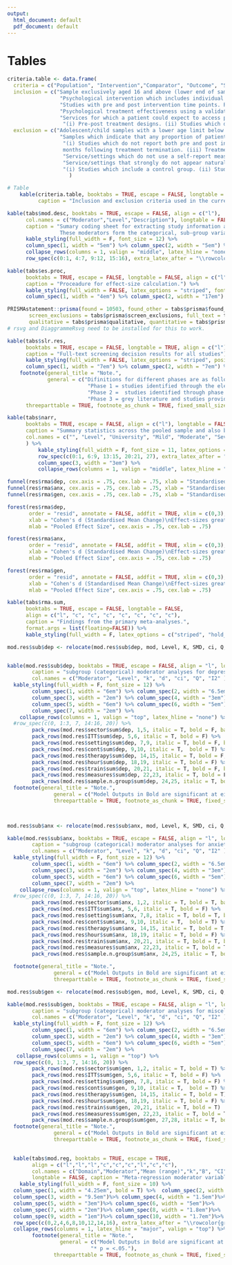 ```yaml
---
output:
  html_document: default
  pdf_document: default
---
```

# Tables {.unnumbered}

```r
criteria.table <- data.frame(
  criteria = c("Population", "Intervention","Comparator", "Outcome", "Setting", "Design"),
  inclusion = c("Sample exclusively aged 16 and above (lower end of sample age range is at least 16).",
                 "Psychological intervention which includes individual face-to-face psycholgoical therapy (i.e. at least one session).",
                 "Studies with pre and post intervention time points. Post intervention defined here as up to six months following treatment.",
                 "Psychological treatment effectiveness using a validated self-report measurement tool.",
                 "Services for which a patient could expect to access psychological therapy (i.e. routine services).",        
                  "(i) Pre-post treatment designs. (ii) Studies which do not use a control condition."),
  exclusion = c("Adolescent/child samples with a lower age limit below 16.",
                 "Samples which indicate that any proportion of patients did not recieve at least one session of individual psychological therapy.",
                  "(i) Studies which do not report both pre and post intervention time points. (ii) Studies for which the post intervention time point is beyond six
                  months following treatment termination. (iii) Treatment randomisation proceadures.",
                  "Service/settings which do not use a self-report measure of psychological effectiveness. Clinician reported measures were not included in this review.",
                  "Service/settings that strongly do not appear naturalistic or reflect routine practice.",
                  "(i) Studies which include a control group. (ii) Studies with N = <6. (iii) Results not available/published in English.")
                    )

# Table
    kable(criteria.table, booktabs = TRUE, escape = FALSE, longtable = FALSE, align = "l",
          caption = "Inclusion and exclusion criteria used in the current review, shown using the PICOS framework (population, intervention, comparator, outcome, setting).") %>% kable_styling(full_width = FALSE, latex_options = c("striped", "hold_position"))  %>% column_spec(1, width = "5em") %>% column_spec(2, width = "15em") %>% column_spec(3, width = "15em") 
```
\newpage


```r
kable(tabs$mod.desc, booktabs = TRUE, escape = FALSE, align = c("l"),
      col.names = c("Moderator","Level","Description"), longtable = FALSE,
      caption = "Sumary coding sheet for extracting study information and categorising by level of moderator sub-group.
                 These moderators form the categorical, sub-group variables for the current study.") %>%
      kable_styling(full_width = F, font_size = 12) %>%
      column_spec(1, width = "5em") %>% column_spec(2, width = "5em") %>% column_spec(3, width = "25em") %>%
      collapse_rows(columns = 1, valign = "middle", latex_hline = "none") %>%
      row_spec(c(0:1, 4:7, 9:12, 15:16), extra_latex_after = "\\rowcolor{gray!6}")
```
\newpage

```r
kable(tabs$es.proc,
      booktabs = TRUE, escape = FALSE, longtable = FALSE, align = c("l"),
      caption = "Proceadure for effect-size calculation.") %>%
      kable_styling(full_width = FALSE, latex_options = "striped", font_size = 12) %>%
      column_spec(1, width = "4em") %>% column_spec(2, width = "17em") %>% column_spec(3, width = "13em")
```
\newpage

```r
PRISMAstatement::prisma(found = 10503, found_other = tabs$prisma$found_other, no_dupes = tabs$prisma$no_dupes, screened = tabs$prisma$no_dupes, 
       screen_exclusions = tabs$prisma$screen_exclusions, full_text = tabs$prisma$full_text, full_text_exclusions = tabs$prisma$full_text_exclusions, 
       qualitative = tabs$prisma$qualitative, quantitative = tabs$prisma$quantitative, width = 800, height = 1000, font_size = 12)
# rsvg and DiaggrammeRsvg need to be installed for this to work.
```
\newpage

```r
kable(tabs$slr.res,
      booktabs = TRUE, escape = FALSE, longtable = TRUE, align = c("l"),
      caption = "Full-text screening decision results for all studies") %>%
      kable_styling(full_width = FALSE, latex_options = "striped", position = "center") %>%
      column_spec(1, width = "7em") %>% column_spec(2, width = "7em") %>% column_spec(3, width = "7em") %>% column_spec(4, width = "7em") %>%
    footnote(general_title = "Note.",
             general = c("Difinitions for different phases are as follows:",
                          "Phase 1 = studies identified through the electonic database search.",
                          "Phase 2 =  studies identified through phase 1 reference lists and citation searching.",
                          "Phase 3 = grey literature and studies provided by authors contacted during the study."),
      threeparttable = TRUE, footnote_as_chunk = TRUE, fixed_small_size = T)
```
\newpage

```r
kable(tabs$narr,
      booktabs = TRUE, escape = FALSE, align = c("l"), longtable = FALSE,
      caption = "Summary statistics across the pooled sample and also by sector for varying variables.",
      col.names = c("", "Level", "University", "Mild", "Moderate", "Severe", "Other", "Total")
      ) %>%
          kable_styling(full_width = F, font_size = 11, latex_options = "hold_position")  %>%
          row_spec(c(0:1, 6:9, 13:15, 20:21, 27), extra_latex_after = "\\rowcolor{gray!6}")  %>% row_spec(27, hline_after = T) %>%
          column_spec(3, width = "3em") %>% 
          collapse_rows(columns = 1, valign = "middle", latex_hline = "none")
```
\newpage

```r
funnel(res$rma$dep, cex.axis = .75, cex.lab = .75, xlab = "Standardised Mean Change", main = "Depression")
funnel(res$rma$anx, cex.axis = .75, cex.lab = .75, xlab = "Standardised Mean Change", main = "Anxiety")
funnel(res$rma$gen, cex.axis = .75, cex.lab = .75, xlab = "Standardised Mean Change", main = "Miscellaneous")
```
\newpage
```r
forest(res$rma$dep,
       order = "resid", annotate = FALSE, addfit = TRUE, xlim = c(0,3), top = 0, refline = 0, slab = NA,
       xlab = "Cohen's d (Standardised Mean Change)\nEffect-sizes greater than 0 indicates improvement",
       mlab = "Pooled Effect Size", cex.axis = .75, cex.lab = .75)

forest(res$rma$anx,
       order = "resid", annotate = FALSE, addfit = TRUE, xlim = c(0,3), top = 0, refline = 0, slab = NA,
       xlab = "Cohen's d (Standardised Mean Change)\nEffect-sizes greater than 0 indicates improvement",
       mlab = "Pooled Effect Size", cex.axis = .75, cex.lab = .75)

forest(res$rma$gen,
       order = "resid", annotate = FALSE, addfit = TRUE, xlim = c(0,3), top = 0, refline = 0, slab = NA,
       xlab = "Cohen's d (Standardised Mean Change)\nEffect-sizes greater than 0 indicates improvement",
       mlab = "Pooled Effect Size", cex.axis = .75, cex.lab = .75)
```
\newpage

```r
kable(tabs$rma.sum,
      booktabs = TRUE, escape = FALSE, longtable = FALSE,
      align = c("l", "c", "c", "c", "c", "c", "c", "c"),
      caption = "Findings from the primary meta-analyses.",
      format.args = list(floating=FALSE)) %>% 
      kable_styling(full_width = F, latex_options = c("striped", "hold_position"))
```
\newpage

```r
mod.res$sub$dep <- relocate(mod.res$sub$dep, mod, Level, K, SMD, ci, Q, I2)


kable(mod.res$sub$dep, booktabs = TRUE, escape = FALSE, align = "l", longtable = TRUE,
        caption = "subgroup (categorical) moderator analyses for depression outcomes.",
        col.names = c("Moderator", "Level", "k", "d", "ci", "Q", "I2" )) %>%
  kable_styling(full_width = F, font_size = 12) %>% 
        column_spec(1, width = "6em") %>% column_spec(2, width = "6.5em") %>%
        column_spec(3, width = "2em") %>% column_spec(4, width = "3em") %>%
        column_spec(5, width = "6em") %>% column_spec(6, width = "5em") %>%
        column_spec(7, width = "2em") %>%
    collapse_rows(columns = 1, valign = "top", latex_hline = "none") %>%
  #row_spec(c(0, 1:3, 7, 14:16, 20)) %>%
        pack_rows(mod.res$sector$sum$dep, 1,5, italic = T, bold = F, background = "gray!6") %>%
        pack_rows(mod.res$ITT$sum$dep, 5,6, italic = T, bold = F) %>%
        pack_rows(mod.res$setting$sum$dep, 7,9, italic = T, bold = F, background = "gray!6") %>%
        pack_rows(mod.res$cont$sum$dep, 9,10, italic = T,  bold = T) %>% 
        pack_rows(mod.res$therapy$sum$dep, 14,15, italic = T, bold = F, background = "gray!6") %>% 
        pack_rows(mod.res$hour$sum$dep, 18,19, italic = T, bold = F) %>% 
        pack_rows(mod.res$train$sum$dep, 20,21, italic = T, bold = F, background = "gray!6")  %>%
        pack_rows(mod.res$measures$sum$dep, 22,23, italic = T, bold = F, background = "gray!6")  %>%
        pack_rows(mod.res$sample.n.group$sum$dep, 24,25, italic = T, bold = F, background = "gray!6") %>% 
  footnote(general_title = "Note.",
               general = c("Model Outputs in Bold are significant at either", "* p = <.05.", "** Bonferroni adjustment, p = <.007"),
               threeparttable = TRUE, footnote_as_chunk = TRUE, fixed_small_size = T)

  
```

```r
mod.res$sub$anx <- relocate(mod.res$sub$anx, mod, Level, K, SMD, ci, Q, I2)

kable(mod.res$sub$anx, booktabs = TRUE, escape = FALSE, align = "l", longtable = TRUE,
        caption = "subgroup (categorical) moderator analyses for anxiety outcomes.",
        col.names = c("Moderator", "Level", "k", "d", "ci", "Q", "I2" )) %>%
  kable_styling(full_width = F, font_size = 12) %>% 
        column_spec(1, width = "6em") %>% column_spec(2, width = "6.5em") %>%
        column_spec(3, width = "2em") %>% column_spec(4, width = "3em") %>%
        column_spec(5, width = "6em") %>% column_spec(6, width = "5em") %>%
        column_spec(7, width = "2em") %>%
    collapse_rows(columns = 1, valign = "top", latex_hline = "none") %>%
  #row_spec(c(0, 1:3, 7, 14:16, 20)) %>%
        pack_rows(mod.res$sector$sum$anx, 1,2, italic = T, bold = T, background = "gray!6") %>%
        pack_rows(mod.res$ITT$sum$anx, 5,6, italic = T, bold = F) %>%
        pack_rows(mod.res$setting$sum$anx, 7,8, italic = T, bold = T, background = "gray!6") %>%
        pack_rows(mod.res$cont$sum$anx, 9,10, italic = T,  bold = T) %>% 
        pack_rows(mod.res$therapy$sum$anx, 14,15, italic = T, bold = T, background = "gray!6") %>% 
        pack_rows(mod.res$hour$sum$anx, 18,19, italic = T, bold = F) %>% 
        pack_rows(mod.res$train$sum$anx, 20,21, italic = T, bold = T, background = "gray!6")  %>%
        pack_rows(mod.res$measures$sum$anx, 22,23, italic = T, bold = T, background = "gray!6")  %>%
        pack_rows(mod.res$sample.n.group$sum$anx, 24,25, italic = T, bold = T, background = "gray!6")  %>%

  footnote(general_title = "Note.",
               general = c("Model Outputs in Bold are significant at either", "* p = <.05."),
               threeparttable = TRUE, footnote_as_chunk = TRUE, fixed_small_size = T)

```

```r
mod.res$sub$gen <- relocate(mod.res$sub$gen, mod, Level, K, SMD, ci, Q, I2)

kable(mod.res$sub$gen, booktabs = TRUE, escape = FALSE, align = "l", longtable = TRUE,
        caption = "subgroup (categorical) moderator analyses for miscellaneous outcomes.",
        col.names = c("Moderator", "Level", "k", "d", "ci", "Q", "I2" ))  %>%
  kable_styling(full_width = F, font_size = 12) %>% 
        column_spec(1, width = "6em") %>% column_spec(2, width = "6.5em") %>%
        column_spec(3, width = "2em") %>% column_spec(4, width = "3em") %>%
        column_spec(5, width = "6em") %>% column_spec(6, width = "5em") %>%
        column_spec(7, width = "2em") %>%
   collapse_rows(columns = 1, valign = "top") %>%
  row_spec(c(0, 1:3, 7, 14:16, 20)) %>%
        pack_rows(mod.res$sector$sum$gen, 1,2, italic = T, bold = T) %>%
        pack_rows(mod.res$ITT$sum$gen, 5,6, italic = T, bold = F) %>%
        pack_rows(mod.res$setting$sum$gen, 7,8, italic = T, bold = F) %>%
        pack_rows(mod.res$cont$sum$gen, 9,10, italic = T,  bold = T) %>% 
        pack_rows(mod.res$therapy$sum$gen, 14,15, italic = T, bold = T) %>% 
        pack_rows(mod.res$hour$sum$gen, 18,19, italic = T, bold = F) %>% 
        pack_rows(mod.res$train$sum$gen, 20,21, italic = T, bold = T)  %>%
        pack_rows(mod.res$measures$sum$gen, 22,23, italic = T, bold = T)  %>%
        pack_rows(mod.res$sample.n.group$sum$gen, 27,28, italic = T, bold = T)  %>%
  footnote(general_title = "Note.",
               general = c("Model Outputs in Bold are significant at either", "* p = <.05."),
               threeparttable = TRUE, footnote_as_chunk = TRUE, fixed_small_size = T)
  
```

```r
  kable(tabs$mod.reg, booktabs = TRUE, escape = TRUE,
        align = c("l","l","l","c","c","c","l","c","c"),
        col.names = c("Domain","Moderator","Mean (range)","k","B", "CI", "SE", "Q", "QMP", "R2"),
        longtable = FALSE, caption = "Meta-regression moderator variables (continuous) for depresison, anxiety and general outcome domains.") %>% 
    kable_styling(full_width = F, font_size = 10) %>%
  column_spec(1, width = "4.25em", bold = T) %>%  column_spec(2, width = "11.75em")%>%
  column_spec(3, width = "9.5em")%>% column_spec(4, width = "1.5em")%>%
  column_spec(5, width = "3em")%>% column_spec(6, width = "5em")%>%
  column_spec(7, width = "2em")%>% column_spec(8, width = "1.8em")%>%
  column_spec(9, width = "1em")%>% column_spec(10, width = "1.7em")%>% 
  row_spec(c(0,2,4,6,8,10,12,14,16), extra_latex_after = "\\rowcolor{gray!6}") %>%
  collapse_rows(columns = 1, latex_hline = "major", valign = "top") %>%
        footnote(general_title = "Note.",
                 general = c("Model Outputs in Bold are significant at either",
                           "* p = <.05."),
               threeparttable = TRUE, footnote_as_chunk = TRUE, fixed_small_size = T)
```






